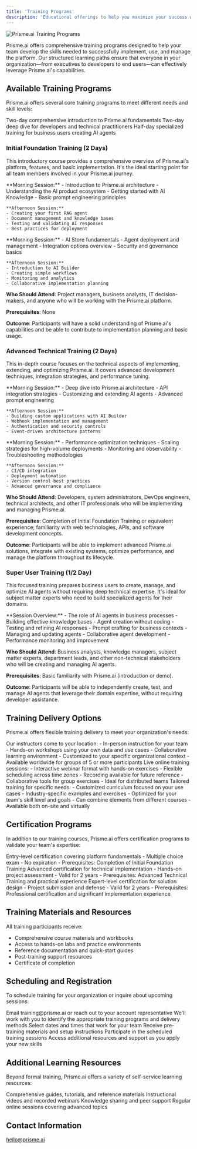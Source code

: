 ```yaml
---
title: 'Training Programs'
description: 'Educational offerings to help you maximize your success with Prisme.ai'
---
```


<Frame>
  <img src="/images/training-programs.png" alt="Prisme.ai Training Programs" />
</Frame>


Prisme.ai offers comprehensive training programs designed to help your team develop the skills needed to successfully implement, use, and manage the platform. Our structured learning paths ensure that everyone in your organization—from executives to developers to end users—can effectively leverage Prisme.ai's capabilities.

## Available Training Programs

Prisme.ai offers several core training programs to meet different needs and skill levels:

<CardGroup cols={3}>
  <Card title="Initial Foundation" icon="rocket">
    Two-day comprehensive introduction to Prisme.ai fundamentals
  </Card>
  <Card title="Advanced Technical" icon="code">
    Two-day deep dive for developers and technical practitioners
  </Card>
  <Card title="Super User" icon="user-gear">
    Half-day specialized training for business users creating AI agents
  </Card>
</CardGroup>

### Initial Foundation Training (2 Days)

This introductory course provides a comprehensive overview of Prisme.ai's platform, features, and basic implementation. It's the ideal starting point for all team members involved in your Prisme.ai journey.

<AccordionGroup>
  <Accordion title="Day 1: Platform Introduction and Core Concepts">
    **Morning Session:**
    - Introduction to Prisme.ai architecture
    - Understanding the AI product ecosystem
    - Getting started with AI Knowledge
    - Basic prompt engineering principles
    
    **Afternoon Session:**
    - Creating your first RAG agent
    - Document management and knowledge bases
    - Testing and validating AI responses
    - Best practices for deployment
  </Accordion>
  
  <Accordion title="Day 2: Building and Managing AI Solutions">
    **Morning Session:**
    - AI Store fundamentals
    - Agent deployment and management
    - Integration options overview
    - Security and governance basics
    
    **Afternoon Session:**
    - Introduction to AI Builder
    - Creating simple workflows
    - Monitoring and analytics
    - Collaborative implementation planning
  </Accordion>
</AccordionGroup>

**Who Should Attend**: Project managers, business analysts, IT decision-makers, and anyone who will be working with the Prisme.ai platform.

**Prerequisites**: None

**Outcome**: Participants will have a solid understanding of Prisme.ai's capabilities and be able to contribute to implementation planning and basic usage.

### Advanced Technical Training (2 Days)

This in-depth course focuses on the technical aspects of implementing, extending, and optimizing Prisme.ai. It covers advanced development techniques, integration strategies, and performance tuning.

<AccordionGroup>
  <Accordion title="Day 1: Advanced Development and Integration">
    **Morning Session:**
    - Deep dive into Prisme.ai architecture
    - API integration strategies
    - Customizing and extending AI agents
    - Advanced prompt engineering
    
    **Afternoon Session:**
    - Building custom applications with AI Builder
    - Webhook implementation and management
    - Authentication and security controls
    - Event-driven architecture patterns
  </Accordion>
  
  <Accordion title="Day 2: Optimization, Scaling, and DevOps">
    **Morning Session:**
    - Performance optimization techniques
    - Scaling strategies for high-volume deployments
    - Monitoring and observability
    - Troubleshooting methodologies
    
    **Afternoon Session:**
    - CI/CD integration
    - Deployment automation
    - Version control best practices
    - Advanced governance and compliance
  </Accordion>
</AccordionGroup>

**Who Should Attend**: Developers, system administrators, DevOps engineers, technical architects, and other IT professionals who will be implementing and managing Prisme.ai.

**Prerequisites**: Completion of Initial Foundation Training or equivalent experience; familiarity with web technologies, APIs, and software development concepts.

**Outcome**: Participants will be able to implement advanced Prisme.ai solutions, integrate with existing systems, optimize performance, and manage the platform throughout its lifecycle.

### Super User Training (1/2 Day)

This focused training prepares business users to create, manage, and optimize AI agents without requiring deep technical expertise. It's ideal for subject matter experts who need to build specialized agents for their domains.

<AccordionGroup>
  <Accordion title="Half-Day Intensive Program">
    **Session Overview:**
    - The role of AI agents in business processes
    - Building effective knowledge bases
    - Agent creation without coding
    - Testing and refining AI responses
    - Prompt crafting for business contexts
    - Managing and updating agents
    - Collaborative agent development
    - Performance monitoring and improvement
  </Accordion>
</AccordionGroup>

**Who Should Attend**: Business analysts, knowledge managers, subject matter experts, department leads, and other non-technical stakeholders who will be creating and managing AI agents.

**Prerequisites**: Basic familiarity with Prisme.ai (introduction or demo).

**Outcome**: Participants will be able to independently create, test, and manage AI agents that leverage their domain expertise, without requiring developer assistance.

## Training Delivery Options

Prisme.ai offers flexible training delivery to meet your organization's needs:

<Tabs>
  <Tab title="On-Site Training">
    Our instructors come to your location:
    - In-person instruction for your team
    - Hands-on workshops using your own data and use cases
    - Collaborative learning environment
    - Customized to your specific organizational context
    - Available worldwide for groups of 5 or more participants
  </Tab>
  <Tab title="Virtual Instructor-Led">
    Live online training sessions:
    - Interactive webinar format with hands-on exercises
    - Flexible scheduling across time zones
    - Recording available for future reference
    - Collaborative tools for group exercises
    - Ideal for distributed teams
  </Tab>
  <Tab title="Custom Programs">
    Tailored training for specific needs:
    - Customized curriculum focused on your use cases
    - Industry-specific examples and exercises
    - Optimized for your team's skill level and goals
    - Can combine elements from different courses
    - Available both on-site and virtually
  </Tab>
</Tabs>

## Certification Programs

In addition to our training courses, Prisme.ai offers certification programs to validate your team's expertise:

<CardGroup cols={2}>
  <Card title="Prisme.ai Certified Associate" icon="certificate">
    Entry-level certification covering platform fundamentals
    - Multiple choice exam
    - No expiration
    - Prerequisites: Completion of Initial Foundation Training
  </Card>
  <Card title="Prisme.ai Certified Professional" icon="award">
    Advanced certification for technical implementation
    - Hands-on project assessment
    - Valid for 2 years
    - Prerequisites: Advanced Technical Training and practical experience
  </Card>
  <Card title="Prisme.ai Certified Architect" icon="building">
    Expert-level certification for solution design
    - Project submission and defense
    - Valid for 2 years
    - Prerequisites: Professional certification and significant implementation experience
  </Card>
</CardGroup>

## Training Materials and Resources

All training participants receive:

- Comprehensive course materials and workbooks
- Access to hands-on labs and practice environments
- Reference documentation and quick-start guides
- Post-training support resources
- Certificate of completion

## Scheduling and Registration

To schedule training for your organization or inquire about upcoming sessions:

<Steps>
  <Step title="Contact Us">
    Email training@prisme.ai or reach out to your account representative
  </Step>
  <Step title="Needs Assessment">
    We'll work with you to identify the appropriate training programs and delivery methods
  </Step>
  <Step title="Scheduling">
    Select dates and times that work for your team
  </Step>
  <Step title="Preparation">
    Receive pre-training materials and setup instructions
  </Step>
  <Step title="Training Delivery">
    Participate in the scheduled training sessions
  </Step>
  <Step title="Follow-Up">
    Access additional resources and support as you apply your new skills
  </Step>
</Steps>

## Additional Learning Resources

Beyond formal training, Prisme.ai offers a variety of self-service learning resources:

<CardGroup cols={2}>
  <Card title="Documentation" icon="book" href="https://docs.prisme.ai">
    Comprehensive guides, tutorials, and reference materials
  </Card>
  <Card title="Video Library" icon="video" href="https://prisme.ai/videos">
    Instructional videos and recorded webinars
  </Card>
  <Card title="Community Forums" icon="users" href="https://community.prisme.ai">
    Knowledge sharing and peer support
  </Card>
  <Card title="Webinar Series" icon="laptop" href="https://prisme.ai/webinars">
    Regular online sessions covering advanced topics
  </Card>
</CardGroup>

## Contact Information

hello@prisme.ai